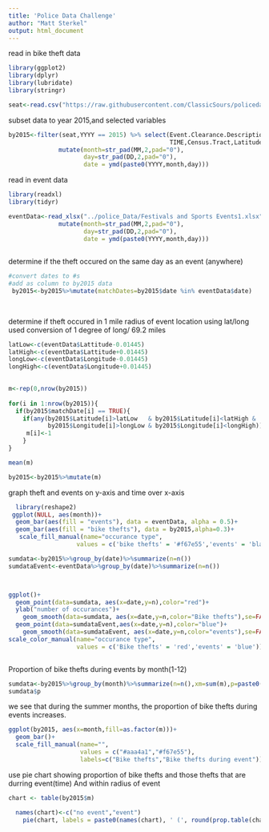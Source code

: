 ```yaml
---
title: 'Police Data Challenge'
author: "Matt Sterkel"
output: html_document
---
```

read in bike theft data

```r
library(ggplot2)
library(dplyr)
library(lubridate)
library(stringr)

seat<-read.csv("https://raw.githubusercontent.com/ClassicSours/policedatachallenge/master/biketheft.csv")

```

subset data to year 2015,and selected variables

```r
by2015<-filter(seat,YYYY == 2015) %>% select(Event.Clearance.Description,CAD.CDW.ID,YYYY,MM,DD,
                                             TIME,Census.Tract,Latitude,Longitude) %>%
              mutate(month=str_pad(MM,2,pad="0"),
                     day=str_pad(DD,2,pad="0"),  
                     date = ymd(paste0(YYYY,month,day)))

```

read in event data

```r
library(readxl)
library(tidyr)

eventData<-read_xlsx("../police_Data/Festivals and Sports Events1.xlsx",col_names = TRUE)%>% separate(Date,c("YYYY","MM","DD"),"-")%>%
              mutate(month=str_pad(MM,2,pad="0"),
                     day=str_pad(DD,2,pad="0"),  
                     date = ymd(paste0(YYYY,month,day)))
  
```



determine if the theft occured on the same day as an event (anywhere)
```r
#convert dates to #s 
#add as column to by2015 data
 by2015<-by2015%>%mutate(matchDates=by2015$date %in% eventData$date) 
 
 
```


determine if theft occured in 1 mile radius of event location using lat/long
used conversion of 1 degree of long/ 69.2 miles

```r
latLow<-c(eventData$Lattitude-0.01445)
latHigh<-c(eventData$Lattitude+0.01445)
longLow<-c(eventData$Longitude-0.01445)
longHigh<-c(eventData$Longitude+0.01445)

 
m<-rep(0,nrow(by2015))
     
for(i in 1:nrow(by2015)){
  if(by2015$matchDate[i] == TRUE){
    if(any(by2015$Latitude[i]>latLow   & by2015$Latitude[i]<latHigh & 
           by2015$Longitude[i]>longLow & by2015$Longitude[i]<longHigh))
     m[i]<-1
    }
}

mean(m) 

by2015<-by2015%>%mutate(m)

```

graph theft and events on y-axis and time over x-axis

```r
  library(reshape2)
 ggplot(NULL, aes(month))+ 
  geom_bar(aes(fill = "events"), data = eventData, alpha = 0.5)+
  geom_bar(aes(fill = "bike thefts"), data = by2015,alpha=0.3)+
   scale_fill_manual(name="occurance type",
                   values = c('bike thefts' = '#f67e55','events' = 'black')) 

sumdata<-by2015%>%group_by(date)%>%summarize(n=n())
sumdataEvent<-eventData%>%group_by(date)%>%summarize(n=n())



ggplot()+
  geom_point(data=sumdata, aes(x=date,y=n),color="red")+
  ylab("number of occurances")+
    geom_smooth(data=sumdata, aes(x=date,y=n,color="Bike thefts"),se=FALSE)+
  geom_point(data=sumdataEvent,aes(x=date,y=n),color="blue")+
    geom_smooth(data=sumdataEvent, aes(x=date,y=n,color="events"),se=FALSE)+
scale_color_manual(name="occurance type",
                   values = c('Bike thefts' = 'red','events' = 'blue')) 



```

Proportion of bike thefts during events by month(1-12)


```r
sumdata<-by2015%>%group_by(month)%>%summarize(n=n(),xm=sum(m),p=paste0(round(xm/n,2)*100,"%"))
sumdata$p
```

we see that during the summer months, the proportion of bike thefts during events increases.

```r

ggplot(by2015, aes(x=month,fill=as.factor(m)))+
  geom_bar()+
  scale_fill_manual(name="",
                    values = c("#aaa4a1","#f67e55"),
                    labels=c("Bike thefts","Bike thefts during event"))
```


use pie chart showing proportion of bike thefts and those thefts that are durring event(time) And within radius of event



```r
chart <- table(by2015$m)

  names(chart)<-c("no event","event")
    pie(chart, labels = paste0(names(chart), ' (', round(prop.table(chart)*100, 2), "%)"),col=c("#aaa4a1","#f67e55"),main="Proportion of bike thefts during events")
```

